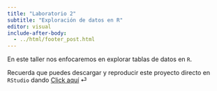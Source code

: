 ```yaml
---
title: "Laboratorio 2"
subtitle: "Exploración de datos en R"
editor: visual
include-after-body: 
  - ../html/footer_post.html
---
```


::: {.callout-note title="Conceptos claves"}
:::

En este taller nos enfocaremos en explorar tablas de datos en `R`. 

Recuerda que puedes descargar y reproducir este proyecto directo en `RStudio` dando [Click aquí](/labs/TAD1_clase2_Taller.zip "Lab 2 zip") ⏎

